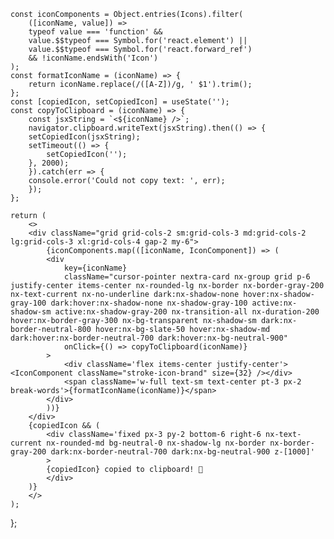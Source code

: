 
    const iconComponents = Object.entries(Icons).filter(
        ([iconName, value]) =>
        typeof value === 'function' &&
        value.$$typeof === Symbol.for('react.element') ||
        value.$$typeof === Symbol.for('react.forward_ref')
        && !iconName.endsWith('Icon')
    );
    const formatIconName = (iconName) => {
        return iconName.replace(/([A-Z])/g, ' $1').trim();
    };
    const [copiedIcon, setCopiedIcon] = useState('');
    const copyToClipboard = (iconName) => {
        const jsxString = `<${iconName} />`;
        navigator.clipboard.writeText(jsxString).then(() => {
        setCopiedIcon(jsxString);
        setTimeout(() => {
            setCopiedIcon('');
        }, 2000);
        }).catch(err => {
        console.error('Could not copy text: ', err);
        });
    };

    return (
        <>
        <div className="grid grid-cols-2 sm:grid-cols-3 md:grid-cols-2 lg:grid-cols-3 xl:grid-cols-4 gap-2 my-6">
            {iconComponents.map(([iconName, IconComponent]) => (
            <div
                key={iconName}
                className="cursor-pointer nextra-card nx-group grid p-6 justify-center items-center nx-rounded-lg nx-border nx-border-gray-200 nx-text-current nx-no-underline dark:nx-shadow-none hover:nx-shadow-gray-100 dark:hover:nx-shadow-none nx-shadow-gray-100 active:nx-shadow-sm active:nx-shadow-gray-200 nx-transition-all nx-duration-200 hover:nx-border-gray-300 nx-bg-transparent nx-shadow-sm dark:nx-border-neutral-800 hover:nx-bg-slate-50 hover:nx-shadow-md dark:hover:nx-border-neutral-700 dark:hover:nx-bg-neutral-900"
                onClick={() => copyToClipboard(iconName)}
            >
                <div className='flex items-center justify-center'><IconComponent className="stroke-icon-brand" size={32} /></div>
                <span className='w-full text-sm text-center pt-3 px-2 break-words'>{formatIconName(iconName)}</span>
            </div>
            ))}
        </div>
        {copiedIcon && (
            <div className='fixed px-3 py-2 bottom-6 right-6 nx-text-current nx-rounded-md bg-neutral-0 nx-shadow-lg nx-border nx-border-gray-200 dark:nx-border-neutral-700 dark:nx-bg-neutral-900 z-[1000]'
            >
            {copiedIcon} copied to clipboard! 🎉
            </div>
        )}
        </>
    );

};
